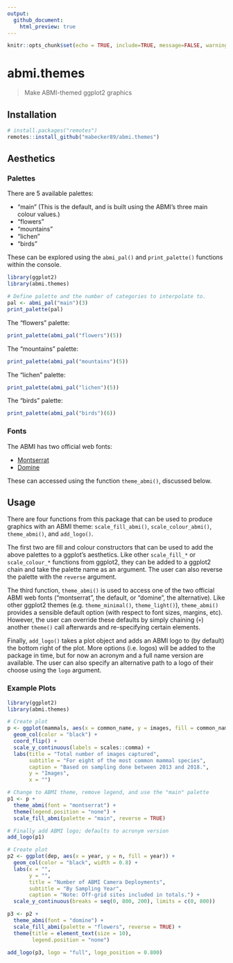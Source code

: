 ```yaml
---
output: 
  github_document:
    html_preview: true
---
```


```r
knitr::opts_chunk$set(echo = TRUE, include=TRUE, message=FALSE, warning=FALSE, eval=TRUE)
```

# abmi.themes

> Make ABMI-themed ggplot2 graphics

## Installation

```r

# install.packages("remotes")
remotes::install_github("mabecker89/abmi.themes")

```

## Aesthetics

### Palettes

There are 5 available palettes:

+ "main" (This is the default, and is built using the ABMI's three main colour values.)
+ "flowers"
+ "mountains"
+ "lichen"
+ "birds"

These can be explored using the `abmi_pal()` and `print_palette()` functions within the console.

```r
library(ggplot2)
library(abmi.themes)

# Define palette and the number of categories to interpolate to.
pal <- abmi_pal("main")(3)
print_palette(pal)

```

The "flowers" palette:

```r

print_palette(abmi_pal("flowers")(5))

```

The "mountains" palette:

```r

print_palette(abmi_pal("mountains")(5))

```

The "lichen" palette:

```r

print_palette(abmi_pal("lichen")(5))

```

The "birds" palette:

```r

print_palette(abmi_pal("birds")(6))

```

### Fonts

The ABMI has two official web fonts:

+ [Montserrat](https://fonts.google.com/specimen/Montserrat)
+ [Domine](https://fonts.google.com/specimen/Domine)

These can accessed using the function `theme_abmi()`, discussed below. 

## Usage

There are four functions from this package that can be used to produce graphics with an ABMI theme: `scale_fill_abmi()`, `scale_colour_abmi()`, `theme_abmi()`, and `add_logo()`. 

The first two are fill and colour constructors that can be used to add the above palettes to a ggplot's aesthetics. Like other `scale_fill_*` or `scale_colour_*` functions from ggplot2, they can be added to a ggplot2 chain and take the palette name as an argument. The user can also reverse the palette with the `reverse` argument.

The third function, `theme_abmi()` is used to access one of the two official ABMI web fonts ("montserrat", the default, or "domine", the alternative). Like other ggplot2 themes (e.g. `theme_minimal()`, `theme_light()`), `theme_abmi()` provides a sensible default option (with respect to font sizes, margins, etc). However, the user can override these defaults by simply chaining (`+`) another `theme()` call afterwards and re-specifying certain elements. 

Finally, `add_logo()` takes a plot object and adds an ABMI logo to (by default) the bottom right of the plot. More options (i.e. logos) will be added to the package in time, but for now an acronym and a full name version are available. The user can also specify an alternative path to a logo of their choose using the `logo` argument. 

### Example Plots

```r
library(ggplot2)
library(abmi.themes)

# Create plot
p <- ggplot(mammals, aes(x = common_name, y = images, fill = common_name)) +
  geom_col(color = "black") +
  coord_flip() +
  scale_y_continuous(labels = scales::comma) +
  labs(title = "Total number of images captured",
       subtitle = "For eight of the most common mammal species",
       caption = "Based on sampling done between 2013 and 2018.",
       y = "Images",
       x = "")

# Change to ABMI theme, remove legend, and use the "main" palette
p1 <- p + 
  theme_abmi(font = "montserrat") +
  theme(legend.position = "none") +
  scale_fill_abmi(palette = "main", reverse = TRUE)

# Finally add ABMI logo; defaults to acronym version
add_logo(p1)

```

```r

# Create plot
p2 <- ggplot(dep, aes(x = year, y = n, fill = year)) +
  geom_col(color = "black", width = 0.8) +
  labs(x = "",
       y = "",
       title = "Number of ABMI Camera Deployments",
       subtitle = "By Sampling Year",
       caption = "Note: Off-grid sites included in totals.") +
  scale_y_continuous(breaks = seq(0, 800, 200), limits = c(0, 800))

p3 <- p2 +
  theme_abmi(font = "domine") +
  scale_fill_abmi(palette = "flowers", reverse = TRUE) +
  theme(title = element_text(size = 10),
        legend.position = "none")

add_logo(p3, logo = "full", logo_position = 0.800)

```


